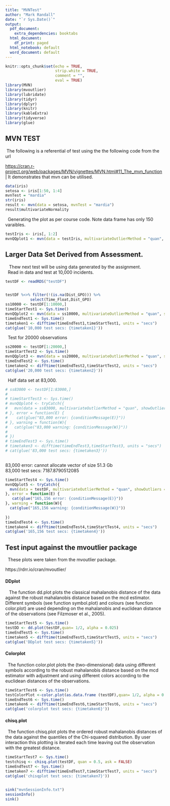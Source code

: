 ```yaml
---
title: "MVNTest"
author: "Mark Randall"
date: "`r Sys.Date()`"
output:
  pdf_document: 
    extra_dependencies: booktabs
  html_document:
    df_print: paged
  html_notebook: default
  word_document: default
---
```


```r
knitr::opts_chunk$set(echo = TRUE,
                      strip.white = TRUE,
                      comment = "",
                      eval = TRUE)
library(MVN)
library(mvoutlier)
library(lubridate)
library(tidyr)
library(dplyr)
library(knitr)
library(kableExtra)
library(tidyverse)
library(glue)

```

## **MVN TEST**

|  The following is a referential of test using the the following code from the url

<https://cran.r-project.org/web/packages/MVN/vignettes/MVN.html#11_The_mvn_function>  
| It demonstrates that mvn can be utilised.

```r
data(iris)
setosa <- iris[1:50, 1:4]
mvnTest = "mardia"
str(iris)
result <- mvn(data = setosa, mvnTest = "mardia")
result$multivariateNormality

```

|   Generating the plot as per course code. Note data frame has only 150 varaibles.

```r
testIris <- iris[, 1:2]
mvnQQplot1 <- mvn(data = testIris, multivariateOutlierMethod = "quan", showOutliers = TRUE)
```

## **Larger Data Set Derived from Assessment.**

|    Thew next test will be using data generated by the assignment.
|   Read in data and test at 10,000 incidents.

```r

testDF <- readRDS("testDF")


testDF %<>% filter(!(is.na(Dist_GPO))) %>%
           select(Time_Float,Dist_GPO)
ss10000 <- testDF[1:10000,]
timeStartTest1 <- Sys.time()
mvnQQplot2 <- mvn(data = ss10000, multivariateOutlierMethod = "quan", showOutliers = TRUE)
timeEndTest1 <- Sys.time()
timetaken1 <- difftime(timeEndTest1,timeStartTest1, units = "secs")
cat(glue('10,000 test secs: {timetaken1}'))
```

|   Test for 20000 observations

```r
ss20000 <- testDF[1:20000,]
timeStartTest2 <- Sys.time()
mvnQQplot3 <- mvn(data = ss20000, multivariateOutlierMethod = "quan", showOutliers = TRUE)
timeEndTest2 <- Sys.time()
timetaken2 <- difftime(timeEndTest2,timeStartTest2, units = "secs")
cat(glue('20,000 test secs: {timetaken2}'))
```

|   Half data set at 83,000.

```r
# ss83000 <- testDF[1:83000,]
# 
# timeStartTest3 <- Sys.time()
# mvnQQplot4 <- tryCatch({
#   mvn(data = ss83000, multivariateOutlierMethod = "quan", showOutliers = TRUE)
# }, error = function(E) {
#    cat(glue("83,000 error: {conditionMessage(E)}"))
# }, warning = function(W){
#   cat(glue("83,000 warning: {conditionMessage(W)}"))
#   
# })
# timeEndTest3 <- Sys.time()
# timetaken3 <- difftime(timeEndTest3,timeStartTest3, units = "secs")
# cat(glue('83,000 test secs: {timetaken3}'))
 
```


83,000 error: cannot allocate vector of size 51.3 Gb  
83,000 test secs: 7187.8790512085  


```r

timeStartTest4 <- Sys.time()
mvnQQplot5 <- tryCatch({
  mvn(data = testDF, multivariateOutlierMethod = "quan", showOutliers = TRUE)
}, error = function(E) {
   cat(glue("165,156 error: {conditionMessage(E)}"))
}, warning = function(W){
  cat(glue("165,156 warning: {conditionMessage(W)}"))
  
})
timeEndTest4 <- Sys.time()
timetaken4 <- difftime(timeEndTest4,timeStartTest4, units = "secs")
cat(glue('165,156 test secs: {timetaken4}'))
```

## **Test input against the mvoutlier package**

|   These plots were taken from the mvoutlier package.  
https://rdrr.io/cran/mvoutlier/  


#### **DDplot**
|    The function dd.plot plots the classical mahalanobis distance of the data against the robust mahalanobis distance based on the mcd estimator. Different symbols (see function symbol.plot) and colours (see function color.plot) are used depending on the mahalanobis and euclidean distance of the observations (see Filzmoser et al., 2005).

```r
timeStartTest5 <- Sys.time()
testDD <- dd.plot(testDF,quan= 1/2, alpha = 0.025)
timeEndTest5 <- Sys.time()
timetaken5 <- difftime(timeEndTest5,timeStartTest5, units = "secs")
cat(glue('DDplot test secs: {timetaken5}'))
```

#### **Colorplot**
|   The function color.plot plots the (two-dimensional) data using different symbols according to the robust mahalanobis distance based on the mcd estimator with adjustment and using different colors according to the euclidean distances of the observations.

```r
timeStartTest6 <- Sys.time()
testColorPlot <-color.plot(as.data.frame (testDF),quan= 1/2, alpha = 0.025)
timeEndTest6 <- Sys.time()
timetaken6 <- difftime(timeEndTest6,timeStartTest6, units = "secs")
cat(glue('colorplot test secs: {timetaken6}'))
```

#### **chisq.plot**
|   The function chisq.plot plots the ordered robust mahalanobis distances of the data against the quantiles of the Chi-squared distribution. By user interaction this plotting is iterated each time leaving out the observation with the greatest distance.

```r
timeStartTest7 <- Sys.time()
testchisq <- chisq.plot(testDF, quan = 0.5, ask = FALSE)
timeEndTest7 <- Sys.time()
timetaken7 <- difftime(timeEndTest7,timeStartTest7, units = "secs")
cat(glue('chisqplot test secs: {timetaken7}'))



```


```r

sink("mvnSessionInfo.txt")
sessionInfo()
sink()

```

